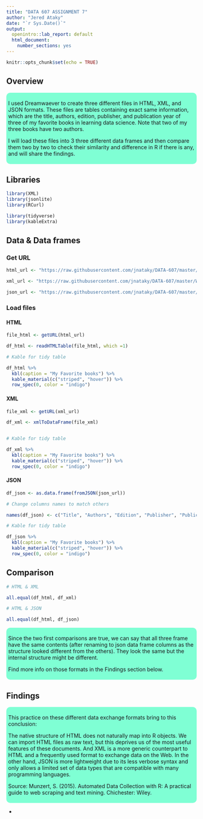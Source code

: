 ```yaml
---
title: "DATA 607 ASSIGNMENT 7"
author: "Jered Ataky"
date: "`r Sys.Date()`"
output: 
  openintro::lab_report: default
  html_document:
    number_sections: yes
---
```


```r
knitr::opts_chunk$set(echo = TRUE)
```

## Overview


<style>
div.aquamarine { background-color:#7fffd4; border-radius: 10px; padding: 5px;}
</style>
<div class = "aquamarine">

I used Dreamwaever to create three different files in HTML, XML, and JSON
formats. These files are tables containing exact same information, which are 
the title, authors, edition, publisher, and publication year of three of 
my favorite books in learning data science. Note that two of my three books have 
two authors.

I will load these files into 3 three different data frames and then compare them
two by two to check their similarity and difference in R if there is any, and 
will share the findings.

</div> \hfill\break


## Libraries

```r

library(XML)
library(jsonlite)
library(RCurl)

library(tidyverse)
library(kableExtra)

```

## Data & Data frames

### Get URL

```r

html_url <- "https://raw.githubusercontent.com/jnataky/DATA-607/master/Web_technologies/books_html.html"

xml_url <- "https://raw.githubusercontent.com/jnataky/DATA-607/master/Web_technologies/books_xml.xml"

json_url <- "https://raw.githubusercontent.com/jnataky/DATA-607/master/Web_technologies/books_json.json"

```

### Load files

#### HTML

```r

file_html <- getURL(html_url)

df_html <- readHTMLTable(file_html, which =1)

# Kable for tidy table

df_html %>%
  kbl(caption = "My Favorite books") %>%
  kable_material(c("striped", "hover")) %>%
  row_spec(0, color = "indigo")

```


#### XML

```r

file_xml <- getURL(xml_url)

df_xml <- xmlToDataFrame(file_xml)


# Kable for tidy table

df_xml %>%
  kbl(caption = "My Favorite books") %>%
  kable_material(c("striped", "hover")) %>%
  row_spec(0, color = "indigo")

```



#### JSON

```r

df_json <- as.data.frame(fromJSON(json_url))

```

```r
# Change columns names to match others

names(df_json) <- c("Title", "Authors", "Edition", "Publisher", "Publication_Year")

# Kable for tidy table

df_json %>%
  kbl(caption = "My Favorite books") %>%
  kable_material(c("striped", "hover")) %>%
  row_spec(0, color = "indigo")

```

## Comparison


```r

# HTML & XML

all.equal(df_html, df_xml)

```

```r

# HTML & JSON

all.equal(df_html, df_json)

```


<style>
div.aquamarine { background-color:#7fffd4; border-radius: 10px; padding: 5px;}
</style>
<div class = "aquamarine">

Since the two first comparisons are true, 
we can say that all three frame have the same contents 
(after renaming to json data frame columns as the structure looked different
from the others). They look the same but the internal structure might be different.

Find more info on those formats in the Findings section below.

</div> \hfill\break


## Findings


<style>
div.aquamarine { background-color:#7fffd4; border-radius: 10px; padding: 5px;}
</style>
<div class = "aquamarine">

This practice on these different data exchange formats bring to this conclusion: 

The native structure of HTML does not naturally map into R objects. 
We can import HTML files as raw text, but this deprives us of the most useful features of these documents.
And XML is a more generic counterpart to HTML and a frequently used format to exchange data on the Web.
In the other hand, JSON is more lightweight due to its less verbose syntax and only allows a limited
set of data types that are compatible with many programming languages.

Source: Munzert, S. (2015). Automated Data Collection with R: A practical guide to web scraping and text mining. Chichester: Wiley.

</div> \hfill\break

- 